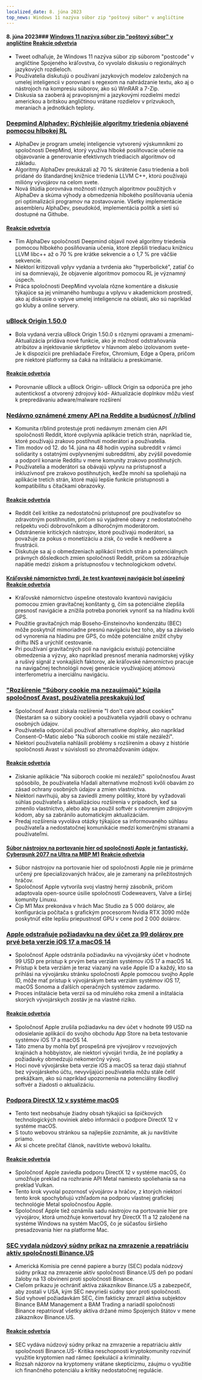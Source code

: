 ```yaml
---
localized_date: 8. júna 2023
top_news: Windows 11 nazýva súbor zip "poštový súbor" v angličtine
---
```




<CallToAction />

<Steps>

#### 8. júna 2023### [Windows 11 nazýva súbor zip "poštový súbor" v angličtine](https://twitter.com/JymFox/status/1665799627377975300) [Reakcie odvetvia](http://news.ycombinator.com/item?id=36231313)

- Tweet odhaľuje, že Windows 11 nazýva súbor zip súborom "postcode" v angličtine Spojeného kráľovstva, čo vyvolalo diskusiu o regionálnych jazykových rozdieloch.
- Používatelia diskutujú o používaní jazykových modelov založených na umelej inteligencii v porovnaní s regexom na nahrádzanie textu, ako aj o nástrojoch na kompresiu súborov, ako sú WinRAR a 7-Zip.
- Diskusia sa zaoberá aj pravopisnými a jazykovými rozdielmi medzi americkou a britskou angličtinou vrátane rozdielov v prízvukoch, meraniach a jednotkách teploty.

### [Deepmind Alphadev: Rýchlejšie algoritmy triedenia objavené pomocou hlbokej RL](https://www.nature.com/articles/s41586-023-06004-9)

- AlphaDev je program umelej inteligencie vytvorený výskumníkmi zo spoločnosti DeepMind, ktorý využíva hlboké posilňovacie učenie na objavovanie a generovanie efektívnych triediacich algoritmov od základu.
- Algoritmy AlphaDev preukázali až 70 % skrátenie času triedenia a boli pridané do štandardnej knižnice triedenia LLVM C++, ktorú používajú milióny vývojárov na celom svete.
- Nová štúdia porovnáva možnosti rôznych algoritmov použitých v AlphaDev a skúma výhody a obmedzenia hlbokého posilňovania učenia pri optimalizácii programov na zostavovanie. Všetky implementácie assembleru AlphaDev, pseudokód, implementácia politík a sietí sú dostupné na Githube.

#### [Reakcie odvetvia](http://news.ycombinator.com/item?id=36228125)

- Tím AlphaDev spoločnosti Deepmind objavil nové algoritmy triedenia pomocou hlbokého posilňovania učenia, ktoré zlepšili triediacu knižnicu LLVM libc++ až o 70 % pre krátke sekvencie a o 1,7 % pre väčšie sekvencie.
- Niektorí kritizovali vplyv vydania a tvrdenia ako "hyperbolické", zatiaľ čo iní sa domnievajú, že objavenie algoritmov pomocou RL je významný úspech.
- Práca spoločnosti DeepMind vyvolala rôzne komentáre a diskusie týkajúce sa jej vnímaného humbugu a vplyvu v akademickom prostredí, ako aj diskusie o vplyve umelej inteligencie na oblasti, ako sú napríklad go kluby a online servery.

### [uBlock Origin 1.50.0](https://github.com/gorhill/uBlock/releases/tag/1.50.0)

- Bola vydaná verzia uBlock Origin 1.50.0 s rôznymi opravami a zmenami- Aktualizácia pridáva nové funkcie, ako je možnosť odstraňovania atribútov a injektovanie skriptletov v hlavnom alebo izolovanom svete- Je k dispozícii pre prehliadače Firefox, Chromium, Edge a Opera, pričom pre niektoré platformy sa čaká na inštaláciu a preskúmanie.

#### [Reakcie odvetvia](http://news.ycombinator.com/item?id=36227411)

- Porovnanie uBlock a uBlock Origin- uBlock Origin sa odporúča pre jeho autentickosť a otvorený zdrojový kód- Aktualizácie doplnkov môžu viesť k prepredávaniu adware/malware rozšírení

### [Nedávno oznámené zmeny API na Reddite a budúcnosť /r/blind](https://old.reddit.com/r/Blind/comments/13zr8h2/reddits_recently_announced_api_changes_and_the/)

- Komunita r/blind protestuje proti nedávnym zmenám cien API spoločnosti Reddit, ktoré ovplyvnia aplikácie tretích strán, napríklad tie, ktoré používajú zrakovo postihnutí moderátori a používatelia.
- Tím modov od 12. do 14. júna na 48 hodín vypína subreddit v rámci solidarity s ostatnými ovplyvnenými subredditmi, aby zvýšil povedomie a podporil konanie Redditu v mene komunity zrakovo postihnutých.
- Používatelia a moderátori sa obávajú vplyvu na prístupnosť a inkluzívnosť pre zrakovo postihnutých, keďže mnohí sa spoliehajú na aplikácie tretích strán, ktoré majú lepšie funkcie prístupnosti a kompatibilitu s čítačkami obrazovky.

#### [Reakcie odvetvia](http://news.ycombinator.com/item?id=36231016)

- Reddit čelí kritike za nedostatočnú prístupnosť pre používateľov so zdravotným postihnutím, pričom sú vyjadrené obavy z nedostatočného rešpektu voči dobrovoľníkom a dlhoročným moderátorom.
- Odstránenie kritických nástrojov, ktoré používajú moderátori, sa považuje za pokus o monetizáciu a zisk, čo vedie k nedôvere a frustrácii.
- Diskutuje sa aj o obmedzeniach aplikácií tretích strán a potenciálnych právnych dôsledkoch zmien spoločnosti Reddit, pričom sa zdôrazňuje napätie medzi ziskom a prístupnosťou v technologickom odvetví.

#### [Kráľovské námorníctvo tvrdí, že test kvantovej navigácie bol úspešný](https://thequantuminsider.com/2023/06/06/royal-navy-says-quantum-navigation-test-a-success/) [Reakcie odvetvia](http://news.ycombinator.com/item?id=36222625)

- Kráľovské námorníctvo úspešne otestovalo kvantovú navigáciu pomocou zmien gravitačnej konštanty g, čím sa potenciálne zlepšila presnosť navigácie a znížila potreba ponoriek vynoriť sa na hladinu kvôli GPS.
- Použitie gravitačných máp Boseho-Einsteinovho kondenzátu (BEC) môže poskytnúť mimoriadne presnú navigáciu bez toho, aby sa záviselo od vynorenia na hladinu pre GPS, čo môže potenciálne znížiť chyby driftu INS a urýchliť cestovanie.
- Pri používaní gravitačných polí na navigáciu existujú potenciálne obmedzenia a výzvy, ako napríklad presnosť merania nadmorskej výšky a rušivý signál z vonkajších faktorov, ale kráľovské námorníctvo pracuje na navigačnej technológii novej generácie využívajúcej atómovú interferometriu a inerciálnu navigáciu.

### ["Rozšírenie "Súbory cookie ma nezaujímajú" kúpila spoločnosť Avast, používatelia preskakujú loď](https://addons.mozilla.org/en-US/firefox/addon/i-dont-care-about-cookies/reviews/?score=1&utm_content=addons-manager-reviews-link&utm_medium=firefox-browser&utm_source=firefox-browser)

- Spoločnosť Avast získala rozšírenie "I don't care about cookies" (Nestarám sa o súbory cookie) a používatelia vyjadrili obavy o ochranu osobných údajov.
- Používatelia odporúčali používať alternatívne doplnky, ako napríklad Consent-O-Matic alebo "Na súboroch cookie mi stále nezáleží".
- Niektorí používatelia nahlásili problémy s rozšírením a obavy z histórie spoločnosti Avast v súvislosti so zhromažďovaním údajov.

#### [Reakcie odvetvia](http://news.ycombinator.com/item?id=36233068)

- Získanie aplikácie "Na súboroch cookie mi nezáleží" spoločnosťou Avast spôsobilo, že používatelia hľadali alternatívne možnosti kvôli obavám zo zásad ochrany osobných údajov a zmien vlastníctva.
- Niektorí navrhujú, aby sa zaviedli zmeny politiky, ktoré by vyžadovali súhlas používateľa s aktualizáciou rozšírenia v prípadoch, keď sa zmenilo vlastníctvo, alebo aby sa použil softvér s otvoreným zdrojovým kódom, aby sa zabránilo automatickým aktualizáciám.
- Predaj rozšírenia vyvoláva otázky týkajúce sa informovaného súhlasu používateľa a nedostatočnej komunikácie medzi komerčnými stranami a používateľmi.

#### [Súbor nástrojov na portovanie hier od spoločnosti Apple je fantastický. Cyberpunk 2077 na Ultra na MBP M1](https://twitter.com/isaacmarovitz/status/1666209780031971341) [Reakcie odvetvia](http://news.ycombinator.com/item?id=36223927)

- Súbor nástrojov na portovanie hier od spoločnosti Apple nie je primárne určený pre špecializovaných hráčov, ale je zameraný na príležitostných hráčov.
- Spoločnosť Apple vytvorila svoj vlastný herný zásobník, pričom adaptovala open-source úsilie spoločností Codeweavers, Valve a širšej komunity Linuxu.
- Čip M1 Max prekonáva v hrách Mac Studio za 5 000 dolárov, ale konfigurácia počítača s grafickým procesorom Nvidia RTX 3090 môže poskytnúť ešte lepšiu priepustnosť GPU v cene pod 2 000 dolárov.

### [Apple odstraňuje požiadavku na dev účet za 99 dolárov pre prvé beta verzie iOS 17 a macOS 14](https://arstechnica.com/gadgets/2023/06/how-to-install-ios-17-and-macos-14-developer-betas-now-that-anyone-can-do-it/)

- Spoločnosť Apple odstránila požiadavku na vývojársky účet v hodnote 99 USD pre prístup k prvým beta verziám systémov iOS 17 a macOS 14.
- Prístup k beta verziám je teraz viazaný na vaše Apple ID a každý, kto sa prihlási na vývojársku stránku spoločnosti Apple pomocou svojho Apple ID, môže mať prístup k vývojárskym beta verziám systémov iOS 17, macOS Sonoma a ďalších operačných systémov zadarmo.
- Proces inštalácie beta verzií sa od minulého roka zmenil a inštalácia skorých vývojárskych zostáv je na vlastné riziko.

#### [Reakcie odvetvia](http://news.ycombinator.com/item?id=36230839)

- Spoločnosť Apple zrušila požiadavku na dev účet v hodnote 99 USD na odosielanie aplikácií do svojho obchodu App Store na beta testovanie systémov iOS 17 a macOS 14.
- Táto zmena by mohla byť prospešná pre vývojárov v rozvojových krajinách a hobbyistov, ale niektorí vývojári tvrdia, že iné poplatky a požiadavky obmedzujú nekomerčný vývoj.
- Hoci nové vývojárske beta verzie iOS a macOS sa teraz dajú stiahnuť bez vývojárskeho účtu, nevyvíjajúci používatelia môžu stále čeliť prekážkam, ako sú napríklad upozornenia na potenciálny škodlivý softvér a žiadosti o aktualizáciu.

### [Podpora DirectX 12 v systéme macOS](https://twitter.com/andytizer/status/1666131239575728130)

- Tento text neobsahuje žiadny obsah týkajúci sa špičkových technologických noviniek alebo informácií o podpore DirectX 12 v systéme macOS.
- S touto webovou stránkou sa najlepšie zoznámite, ak ju navštívite priamo.
- Ak si chcete prečítať článok, navštívte webovú lokalitu.

#### [Reakcie odvetvia](http://news.ycombinator.com/item?id=36222266)

- Spoločnosť Apple zaviedla podporu DirectX 12 v systéme macOS, čo umožňuje preklad na rozhranie API Metal namiesto spoliehania sa na preklad Vulkan.
- Tento krok vyvolal pozornosť vývojárov a hráčov, z ktorých niektorí tento krok spochybňujú vzhľadom na podporu vlastnej grafickej technológie Metal spoločnosťou Apple.
- Spoločnosť Apple tiež oznámila sadu nástrojov na portovanie hier pre vývojárov, ktorá umožňuje konvertovať hry DirectX 11 a 12 založené na systéme Windows na systém MacOS, čo je súčasťou širšieho presadzovania hier na platforme Mac.

### [SEC vydala núdzový súdny príkaz na zmrazenie a repatriáciu aktív spoločnosti Binance.US](https://www.kitco.com/news/2023-06-07/SEC-granted-emergency-restraining-order-to-freeze-repatriate-Binance-US-assets.html)

- Americká Komisia pre cenné papiere a burzy (SEC) podala núdzový súdny príkaz na zmrazenie aktív spoločnosti Binance.US deň po podaní žaloby na 13 obvinení proti spoločnosti Binance.
- Cieľom príkazu je ochrániť aktíva zákazníkov Binance.US a zabezpečiť, aby zostali v USA, kým SEC nevyrieši súdny spor proti spoločnosti.
- Súd vyhovel požiadavkám SEC, čím fakticky zmrazil aktíva subjektov Binance BAM Management a BAM Trading a nariadil spoločnosti Binance repatriovať všetky aktíva držané mimo Spojených štátov v mene zákazníkov Binance.US.

#### [Reakcie odvetvia](http://news.ycombinator.com/item?id=36235143)

- SEC vydáva núdzový súdny príkaz na zmrazenie a repatriáciu aktív spoločnosti Binance.US- Kritika neschopnosti kryptokomunity rozvinúť využitie kryptomien nad rámec špekulácií a kriminality.
- Rozsah názorov na kryptomeny vrátane skepticizmu, záujmu o využitie ich finančného potenciálu a kritiky nedostatočnej regulácie.

</Steps>
